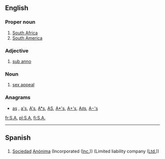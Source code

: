 {{also|ᎦᎪ|Appendix:Variations of "sa"}}
==English==

===Proper noun===
{{en-proper noun}}

# [[South Africa]]
# [[South America]]

===Adjective===
{{en-adj|?}}

# [[sub anno]]

===Noun===
{{en-noun|?}}

# {{context|dated|lang=en}} [[sex appeal]]

===Anagrams===
* [[as#English|as]] , [[a's#English|a's]], [[A's#English|A's]], [[A*s#English|A*s]], [[AS#English|AS]], [[A*'s#English|A*'s]], [[A+'s#English|A+'s]], [[A♯s#English|A♯s]], [[A−'s#English|A−'s]]

[[fr:S.A.]]
[[pl:S.A.]]
[[fi:S.A.]]

----

==Spanish==

==={{abbreviation-old|es}}===
{{head|es|abbreviation}}

# [[sociedad|Sociedad]] [[anónima|Anónima]] (Incorporated ([[Inc.]])) (Limited liability company ([[Ltd.]]))
